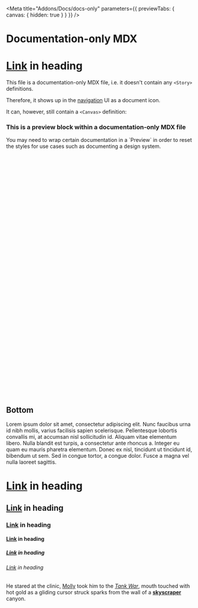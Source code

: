 
<Meta title="Addons/Docs/docs-only" parameters={{ previewTabs: { canvas: { hidden: true } } }} />

# Documentation-only MDX

# [Link](http://https://storybook.js.org/) in heading

This file is a documentation-only MDX file, i.e. it doesn't contain any `<Story>` definitions.

Therefore, it shows up in the [navigation](https://github.com/) UI as a document icon.

It can, however, still contain a `<Canvas>` definition:

<Canvas>
  <div>
    <h3>This is a preview block within a documentation-only MDX file</h3>
    <p>
      You may need to wrap certain documentation in a `Preview` in order to reset the styles for use
      cases such as documenting a design system.
    </p>
  </div>
</Canvas>

<br />
<br />
<br />
<br />
<br />
<br />
<br />
<br />
<br />
<br />
<br />
<br />
<br />
<br />
<br />
<br />
<br />
<br />
<br />
<br />
<br />
<br />
<br />
<br />
<br />
<br />
<br />
<br />
<br />
<br />
<br />
<br />
<br />
<br />
<br />
<br />
<br />
<br />

## Bottom

Lorem ipsum dolor sit amet, consectetur adipiscing elit. Nunc faucibus urna id nibh mollis, varius facilisis sapien scelerisque. Pellentesque lobortis convallis mi, at accumsan nisl sollicitudin id. Aliquam vitae elementum libero. Nulla blandit est turpis, a consectetur ante rhoncus a. Integer eu quam eu mauris pharetra elementum. Donec ex nisl, tincidunt ut tincidunt id, bibendum ut sem. Sed in congue tortor, a congue dolor. Fusce a magna vel nulla laoreet sagittis.

# [Link](https://storybook.js.org/) in heading
## [Link](https://storybook.js.org/) in heading
### [Link](https://storybook.js.org/) in heading
#### [Link](https://storybook.js.org/) in heading
##### [Link](https://storybook.js.org/) in heading
###### [Link](https://storybook.js.org/) in heading

He stared at the clinic, [Molly](https://storybook.js.org/) took him to the *[Tank War](https://storybook.js.org/)*, mouth touched with hot gold as a gliding cursor struck sparks from the wall of a **[skyscraper](https://storybook.js.org/)** canyon.
